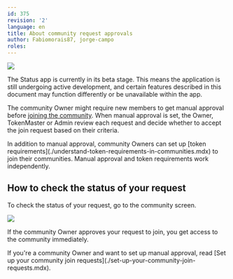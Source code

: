 ```yaml
---
id: 375
revision: '2'
language: en
title: About community request approvals
author: Fabiomorais87, jorge-campo
roles:
---
```


![](https://res.cloudinary.com/dhgck7ebz/image/upload/v1696002772/Help/Documentation%20Screens/Communities/375/375_Header_Light.png)

<Admonition type="beta" status="Status app is currently in beta stage">
  The Status app is currently in its beta stage. This means the application is still undergoing active development, and certain features described in this document may function differently or be unavailable within the app.
</Admonition>

The community Owner might require new members to get manual approval before [joining the community](./join-a-status-community.mdx). When manual approval is set, the Owner, TokenMaster or Admin review each request and decide whether to accept the join request based on their criteria.

<Admonition type="info">
  In addition to manual approval, community Owners can set up [token requirements](./understand-token-requirements-in-communities.mdx) to join their communities. Manual approval and token requirements work independently.
</Admonition>

## How to check the status of your request

To check the status of your request, go to the community screen.

![](https://res.cloudinary.com/dhgck7ebz/image/upload/v1696002646/Help/Documentation%20Screens/Communities/375/375_1_Screen_Light.png)

If the community Owner approves your request to join, you get access to the community immediately.

<Admonition type="tip">
  If you're a community Owner and want to set up manual approval, read [Set up your community join requests](./set-up-your-community-join-requests.mdx).
</Admonition>
